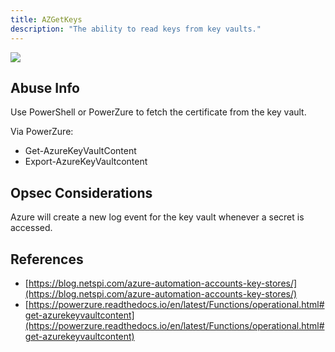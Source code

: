 ---
title: AZGetKeys
description: "The ability to read keys from key vaults."
---

<img src="/assets/enterprise-AND-community-edition-pill-tag.svg"/> 


## Abuse Info

Use PowerShell or PowerZure to fetch the certificate from the key vault.

Via PowerZure:

* Get-AzureKeyVaultContent
* Export-AzureKeyVaultcontent

## Opsec Considerations

Azure will create a new log event for the key vault whenever a secret is accessed.

## References

* [https://blog.netspi.com/azure-automation-accounts-key-stores/](https://blog.netspi.com/azure-automation-accounts-key-stores/)
* [https://powerzure.readthedocs.io/en/latest/Functions/operational.html#get-azurekeyvaultcontent](https://powerzure.readthedocs.io/en/latest/Functions/operational.html#get-azurekeyvaultcontent)
